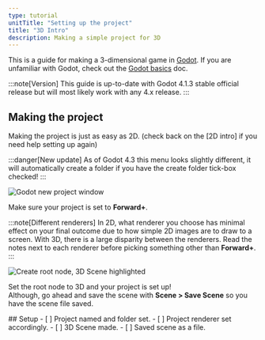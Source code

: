 ```yaml
---
type: tutorial
unitTitle: "Setting up the project"
title: "3D Intro"
description: Making a simple project for 3D
---
```



This is a guide for making a 3-dimensional game in [Godot](https://godotengine.org/). If you are unfamiliar with Godot, check out the [Godot basics](/game-design/godot/basics) doc.

:::note[Version]
This guide is up-to-date with Godot 4.1.3 stable official release but will most likely work with any 4.x release.
:::


## Making the project

Making the project is just as easy as 2D. (check back on the [2D intro] if you need help setting up again)

:::danger[New update]
As of Godot 4.3 this menu looks slightly different, it will automatically create a folder if you have the create folder tick-box checked! 
:::

![Godot new project window](/src/assets/godot/3D/NewProject.png)

Make sure your project is set to **Forward+**.

:::note[Different renderers]
In 2D, what renderer you choose has minimal effect on your final outcome due to how simple 2D images are to draw to a screen.
With 3D, there is a large disparity between the renderers.
Read the notes next to each renderer before picking something other than **Forward+**.
:::

![Create root node, 3D Scene highlighted](/src/assets/godot/3D/CreateRootNode.png)

Set the root node to 3D and your project is set up!  
Although, go ahead and save the scene with **Scene > Save Scene** so you have the scene file saved.

<Box>
## Setup
<Checklist>
- [ ] Project named and folder set.
- [ ] Project renderer set accordingly.
- [ ] 3D Scene made.
- [ ] Saved scene as a file.
</Checklist>
</Box>
